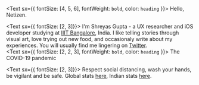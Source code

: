 <Text sx={{ fontSize: [4, 5, 6], fontWeight: `bold`, color: `heading` }}>
  Hello, Netizen.
</Text>

<Text sx={{ fontSize: [2, 3]}}>
I'm Shreyas Gupta - a UX researcher and iOS developer studying at <a href="https://www.iiitb.ac.in" target="_blank">IIIT Bangalore</a>, India. I like telling stories through visual art, love trying out new food, and occasionaly write about my experiences. You will usually find me lingering on <a href="https://twitter.com/awwmaaigawwd/" target="_blank">Twitter</a>. 
</Text>
<br />
<Text sx={{ fontSize: [2, 2, 3], fontWeight: `bold`, color: `heading` }}>
  The COVID-19 pandemic
</Text>

<Text sx={{ fontSize: [2, 3]}}>
Respect social distancing, wash your hands, be vigilant and be safe. Global stats <a href="https://gisanddata.maps.arcgis.com/apps/opsdashboard/index.html#/bda7594740fd40299423467b48e9ecf6" target="_blank">here</a>, Indian stats <a href="https://www.covid19india.org" target="_blank">here</a>. 
</Text>